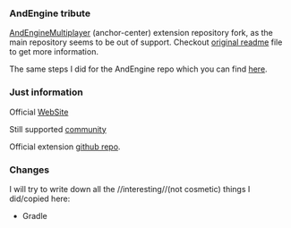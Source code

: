 === AndEngine tribute ===
[[https://github.com/nicolasgramlich/AndEngineMultiplayerExtension/tree/GLES2-AnchorCenter/|AndEngineMultiplayer]]
(anchor-center) extension repository fork, as the main repository seems to be out of support.
Checkout [[https://github.com/nicolasgramlich/AndEngine/blob/GLES2/README.md|original readme]]
file to get more information.

The same steps I did for the AndEngine repo which you can find [[https://bitbucket.org/yaroslav_havrylovych/andengine|here]].

=== Just information ===
Official [[http://www.andengine.org/|WebSite]]

Still supported [[http://andengine-community.com/|community]]

Official extension [[https://github.com/nicolasgramlich/AndEngineMultiplayerExtension/tree/GLES2-AnchorCenter/|github repo]].

=== Changes ===
I will try to write down all the //interesting//(not cosmetic) things I did/copied here: 

*Gradle
